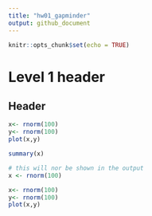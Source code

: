 ```yaml
---
title: "hw01_gapminder"
output: github_document
---
```


```r
knitr::opts_chunk$set(echo = TRUE)
```

# Level 1 header 

## Header


```r
x<- rnorm(100)
y<- rnorm(100)
plot(x,y)
```

```r
summary(x)
```

```r
# this will nor be shown in the output
x <- rnorm(100)
```


```r
x<- rnorm(100)
y<- rnorm(100)
plot(x,y)
```

